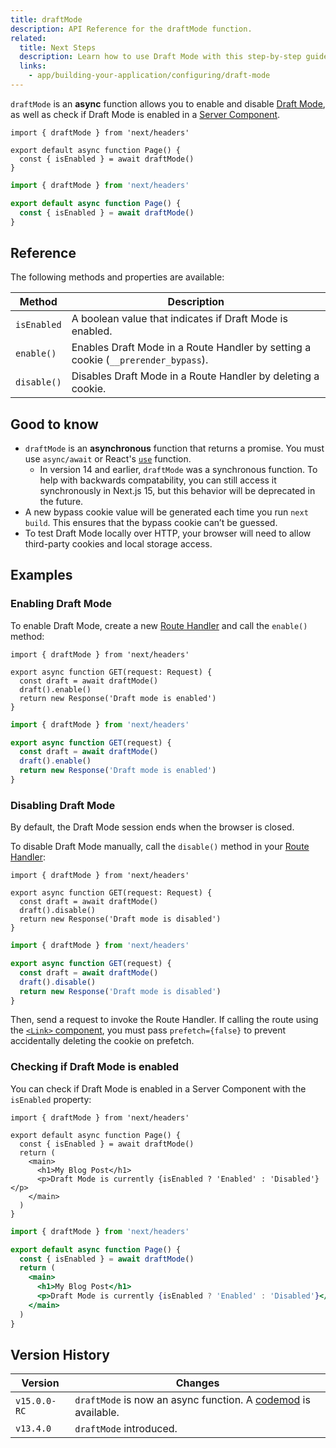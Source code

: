 ```yaml
---
title: draftMode
description: API Reference for the draftMode function.
related:
  title: Next Steps
  description: Learn how to use Draft Mode with this step-by-step guide.
  links:
    - app/building-your-application/configuring/draft-mode
---
```


`draftMode` is an **async** function allows you to enable and disable [Draft Mode](/docs/app/building-your-application/configuring/draft-mode), as well as check if Draft Mode is enabled in a [Server Component](/docs/app/building-your-application/rendering/server-components).

```tsx filename="app/page.ts"
import { draftMode } from 'next/headers'

export default async function Page() {
  const { isEnabled } = await draftMode()
}
```

```jsx filename="app/page.js"
import { draftMode } from 'next/headers'

export default async function Page() {
  const { isEnabled } = await draftMode()
}
```

## Reference

The following methods and properties are available:

| Method      | Description                                                                       |
| ----------- | --------------------------------------------------------------------------------- |
| `isEnabled` | A boolean value that indicates if Draft Mode is enabled.                          |
| `enable()`  | Enables Draft Mode in a Route Handler by setting a cookie (`__prerender_bypass`). |
| `disable()` | Disables Draft Mode in a Route Handler by deleting a cookie.                      |

## Good to know

- `draftMode` is an **asynchronous** function that returns a promise. You must use `async/await` or React's [`use`](https://react.dev/reference/react/use) function.
  - In version 14 and earlier, `draftMode` was a synchronous function. To help with backwards compatability, you can still access it synchronously in Next.js 15, but this behavior will be deprecated in the future.
- A new bypass cookie value will be generated each time you run `next build`. This ensures that the bypass cookie can’t be guessed.
- To test Draft Mode locally over HTTP, your browser will need to allow third-party cookies and local storage access.

## Examples

### Enabling Draft Mode

To enable Draft Mode, create a new [Route Handler](/docs/app/building-your-application/routing/route-handlers) and call the `enable()` method:

```tsx filename="app/draft/route.ts" switcher
import { draftMode } from 'next/headers'

export async function GET(request: Request) {
  const draft = await draftMode()
  draft().enable()
  return new Response('Draft mode is enabled')
}
```

```js filename="app/draft/route.js" switcher
import { draftMode } from 'next/headers'

export async function GET(request) {
  const draft = await draftMode()
  draft().enable()
  return new Response('Draft mode is enabled')
}
```

### Disabling Draft Mode

By default, the Draft Mode session ends when the browser is closed.

To disable Draft Mode manually, call the `disable()` method in your [Route Handler](/docs/app/building-your-application/routing/route-handlers):

```tsx filename="app/draft/route.ts" switcher
import { draftMode } from 'next/headers'

export async function GET(request: Request) {
  const draft = await draftMode()
  draft().disable()
  return new Response('Draft mode is disabled')
}
```

```js filename="app/draft/route.js" switcher
import { draftMode } from 'next/headers'

export async function GET(request) {
  const draft = await draftMode()
  draft().disable()
  return new Response('Draft mode is disabled')
}
```

Then, send a request to invoke the Route Handler. If calling the route using the [`<Link>` component](/docs/app/api-reference/components/link), you must pass `prefetch={false}` to prevent accidentally deleting the cookie on prefetch.

### Checking if Draft Mode is enabled

You can check if Draft Mode is enabled in a Server Component with the `isEnabled` property:

```tsx filename="app/page.ts"
import { draftMode } from 'next/headers'

export default async function Page() {
  const { isEnabled } = await draftMode()
  return (
    <main>
      <h1>My Blog Post</h1>
      <p>Draft Mode is currently {isEnabled ? 'Enabled' : 'Disabled'}</p>
    </main>
  )
}
```

```jsx filename="app/page.js"
import { draftMode } from 'next/headers'

export default async function Page() {
  const { isEnabled } = await draftMode()
  return (
    <main>
      <h1>My Blog Post</h1>
      <p>Draft Mode is currently {isEnabled ? 'Enabled' : 'Disabled'}</p>
    </main>
  )
}
```

## Version History

| Version      | Changes                                                                                                                     |
| ------------ | --------------------------------------------------------------------------------------------------------------------------- |
| `v15.0.0-RC` | `draftMode` is now an async function. A [codemod](/docs/app/building-your-application/upgrading/codemods#150) is available. |
| `v13.4.0`    | `draftMode` introduced.                                                                                                     |
